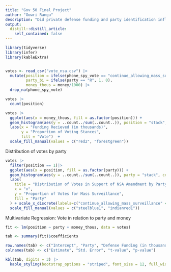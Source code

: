 ```yaml
---
title: "Gov 50 Final Project"
author: "Gowri Rangu"
description: "Did private defense funding and party identification influence the House of Representatives' 2013 vote to continue the National Security Agency's (NSA's) mass surveillance of phone behaviors?"
output:
  distill::distill_article:
    self_contained: false
---
```


```r
library(tidyverse)
library(infer)
library(kableExtra)


votes <- read_csv("vote_nsa.csv") |>
  mutate(position = ifelse(phone_spy_vote == "continue_allowing_mass_surveillance", 1, 0),
         party_bi = ifelse(party == "R", 1, 0),
         money_thous = money/1000) |>
  drop_na(phone_spy_vote)

votes |>
  count(position)
```

```r
votes |>
  ggplot(aes(x = money_thous, fill = as.factor(position))) + 
  geom_histogram(aes(y = ..count../sum(..count..)), position = "stack", col = "white") + 
  labs(x = "Funding Recieved (in thousands)",
       y = "Proportion of Voting Stances",
       fill = "Vote")  +
  scale_fill_manual(values = c("red2", "forestgreen"))
```

Distribution of votes by party
```r
votes |>
  filter(position == 1)|>
  ggplot(aes(x = position, fill = as.factor(party))) + 
  geom_histogram(aes(y = ..count../sum(..count..)), party = "stack", col = "white") +
  labs(
    title = "Distribution of Votes in Support of NSA Amendment by Party",
    x = "v", 
    y = "Proportion of Votes for Mass Surveillance", 
    fill = "Party"
  ) + scale_x_discrete(labels=c("continue_allowing_mass_surveillance" = "")) +
  scale_fill_manual(values = c("steelblue1", "indianred1"))
```

Multivariate Regression: Vote in relation to party and money
```r


fit <- lm(position ~ party + money_thous, data = votes) 

tab <- summary(fit)$coefficients

row.names(tab) <- c("Intercept", "Party", "Defense Funding (in thousands)")
colnames(tab) <- c("Estimate", "Std. Error", "t-value", "p-value")

kbl(tab, digits = 3) |>
  kable_styling(bootstrap_options = "striped", font_size = 12, full_width = F)

```




